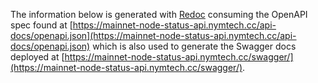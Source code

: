 
The information below is generated with [Redoc](https://redocly.com/docs/redoc) consuming the OpenAPI spec found at [https://mainnet-node-status-api.nymtech.cc/api-docs/openapi.json](https://mainnet-node-status-api.nymtech.cc/api-docs/openapi.json) which is also used to generate the Swagger docs deployed at [https://mainnet-node-status-api.nymtech.cc/swagger/](https://mainnet-node-status-api.nymtech.cc/swagger/).

<RedocStandalone
  specUrl="https://mainnet-node-status-api.nymtech.cc/api-docs/openapi.json"
/>
